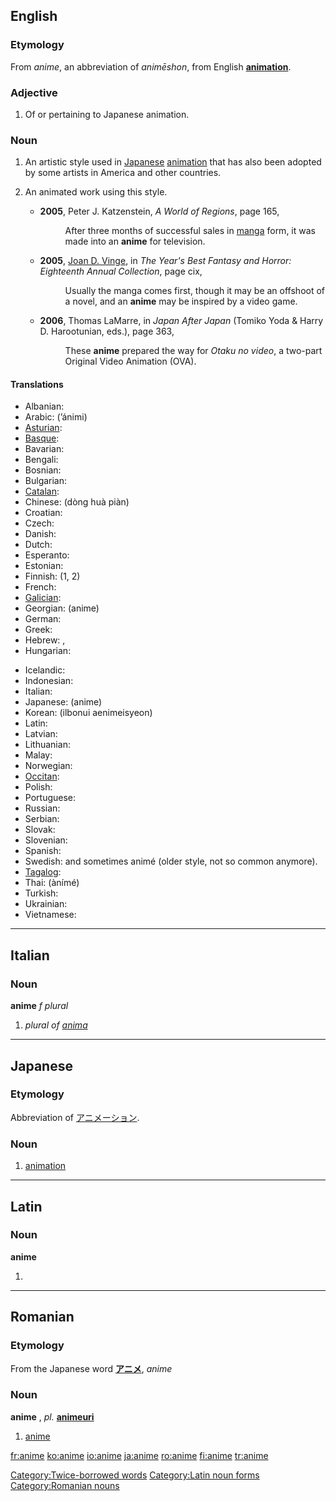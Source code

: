 {{see|animé}}
==English==

===Etymology===
From {{Ja.}} {{JAchar|[[アニメ]]}} ''anime'', an abbreviation of {{JAchar|[[アニメーション]]}} ''animēshon'', from English '''[[animation]]'''.

===Adjective===
{{en-adj|-}}

# Of or pertaining to Japanese animation.

===Noun===
{{wikipedia}}
{{en-noun|2=-|pl=anime|pl2=animes}}

# {{uncountable}} An artistic style used in [[Japan]]ese [[animation]] that has also been adopted by some artists in America and other countries.
#{{rfv-sense}} {{countable}} An animated work using this style.
#*'''2005''', Peter J. Katzenstein, ''A World of Regions'', page 165,
#*:After three months of successful sales in [[manga]] form, it was made into an '''anime''' for television.
#*'''2005''', [[w:Joan D. Vinge|Joan D. Vinge]], in ''The Year's Best Fantasy and Horror: Eighteenth Annual Collection'', page cix,
#*:Usually the manga comes first, though it may be an offshoot of a novel, and an '''anime''' may be inspired by a video game.
#*'''2006''', Thomas LaMarre, in ''Japan After Japan'' (Tomiko Yoda & Harry D. Harootunian, eds.), page 363,
#*:These '''anime''' prepared the way for ''Otaku no video'', a two-part Original Video Animation (OVA).

====Translations====
{{trans-top|Animated works that originated in Japan}}
*Albanian: {{t-|sq|anime|xs=Albanian}}
*Arabic: {{t-|ar|أنمي|sc=Arab}} (’ánimi) {{m}}
*[[Asturian]]: {{t-|ast|anime|xs=Asturian}}
*[[Basque]]: {{t-|eu|anime|xs=Basque}}
*Bavarian: {{tø|bar|anime}}
*Bengali: {{t-|bn|অ্যানিমে|sc=Beng|xs=Bengali}}
*Bosnian: {{t-|bs|anime}}
*Bulgarian: {{t-|bg|аниме|sc=Cyrl}}
*[[Catalan]]: {{t-|ca|anime}}
*Chinese: {{t|cmn|日本动画|sc=Hani|xs=Mandarin}} (dòng huà piàn)
*Croatian: {{t-|hr|anime}}
*Czech: {{t-|cs|anime}}
*Danish: {{t-|da|anime}}
*Dutch: {{t-|nl|anime}}
*Esperanto: {{t-|eo|animeo|xs=Esperanto}}
*Estonian: {{t-|et|anime}}
*Finnish: {{t+|fi|anime}} (1, 2)
*French: {{t+|fr|animé}}
*[[Galician]]: {{t-|gl|anime|xs=Galician}}
*Georgian: {{t|ka|ანიმე|xs=Georgian}} (anime)
*German: {{t-|de|anime}}
*Greek: {{t-|el|anime}}
*Hebrew: {{t-|he|אנימציה יפנית|sc=Hebr}}, {{t-|he|אנימה|sc=Hebr}}
*Hungarian: {{t-|hu|anime}}
{{trans-mid}}
*Icelandic: {{t-|is|anime}}
*Indonesian: {{t-|id|anime|xs=Indonesian}}
*Italian: {{t-|it|anime}}
*Japanese: {{t-|ja|アニメ|sc=Jpan}} (anime)
*Korean: {{t-|ko|일본의 애니메이션|sc=Hang}} (ilbonui aenimeisyeon)
*Latin: {{t-|la|anime}}
*Latvian: {{t-|lv|anime|xs=Latvian}}
*Lithuanian: {{t-|lt|anime|xs=Lithuanian}}
*Malay: {{t-|ms|anime|xs=Malay}}
*Norwegian: {{t-|no|anime}}
*[[Occitan]]: {{t-|oc|anime|xs=Occitan}}
*Polish: {{t-|pl|anime}}
*Portuguese: {{t-|pt|anime}}
*Russian: {{t+|ru|аниме|sc=Cyrl}} {{n}}
*Serbian: {{t-|sr|аниме|sc=Cyrl}}
*Slovak: {{t-|sk|anime}}
*Slovenian: {{t-|sl|anime}}
*Spanish: {{t-|es|anime}}
*Swedish: {{t-|sv|anime}} {{c}} and sometimes animé (older style, not so common anymore).
*[[Tagalog]]: {{t-|tl|anime|xs=Tagalog}}
*Thai: {{t|th|อะนิเมะ|xs=Thai}} (ànímé)
*Turkish: {{t+|tr|anime}}
*Ukrainian: {{t|uk|aніме|xs=Ukrainian}}
*Vietnamese: {{t-|vi|anime|xs=Vietnamese}}
{{trans-bottom}}

[[Category:Twice-borrowed words]]

----

==Italian==

===Noun===
'''anime''' ''f plural''

# ''plural of [[anima]]''

----

==Japanese==

===Etymology===
Abbreviation of [[アニメーション]].

===Noun===
{{ja-noun|r|kata=アニメ|hidx=あにめ}}

# [[animation]]

----

==Latin==

===Noun===
'''anime''' {{m}}

# {{inflection of|animus#Latin|animus|voc|s}}

[[Category:Latin noun forms]]

----

==Romanian==

===Etymology===
From the Japanese word '''[[アニメ]]''', ''anime''

===Noun===
'''anime''' {{n}}, ''pl.'' '''[[animeuri]]'''

# [[#english|anime]]

[[Category:Romanian nouns]]

[[fr:anime]]
[[ko:anime]]
[[io:anime]]
[[ja:anime]]
[[ro:anime]]
[[fi:anime]]
[[tr:anime]]